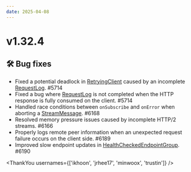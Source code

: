 ```yaml
---
date: 2025-04-08
---
```


# v1.32.4

## 🛠️ Bug fixes

- Fixed a potential deadlock in [RetryingClient](type) caused by an incomplete [RequestLog](type). #5714
- Fixed a bug where [RequestLog](type) is not completed when the HTTP response is fully consumed on the client. #5714
- Handled race conditions between `onSubscribe` and `onError` when aborting a [StreamMessage](type). #6168
- Resolved memory pressure issues caused by incomplete HTTP/2 streams. #6166
- Properly logs remote peer information when an unexpected request failure occurs on the client side. #6189
- Improved slow endpoint updates in [HealthCheckedEndpointGroup](type). #6190

<ThankYou usernames={['ikhoon', 'jrhee17', 'minwoox', 'trustin']} />
